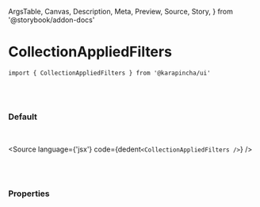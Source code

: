   ArgsTable,
  Canvas,
  Description,
  Meta,
  Preview,
  Source,
  Story,
} from '@storybook/addon-docs'


<Meta title='03. Sections / CollectionAppliedFilters' component={CollectionAppliedFilters} />

# CollectionAppliedFilters

`import { CollectionAppliedFilters } from '@karapincha/ui'`

<br />
<br />

### Default

<br />

<Story name='Default'>
  <div className='doc-story__preview' style={{ zoom: '100%' }}>
    <div className='flex items-center gap-4'>
      <CollectionAppliedFilters />
    </div>
  </div>
</Story>

<Source language={'jsx'} code={dedent`<CollectionAppliedFilters />`} />

<br />
<br />

### Properties

<ArgsTable of={CollectionAppliedFilters} />
